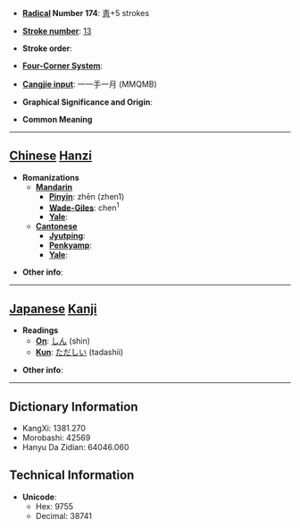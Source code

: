 * '''[[Wiktionary:Chinese radical index| Radical]] Number 174''': [[Wiktionary:Chinese radical index 靑|靑]]+5 strokes

* '''[[Wiktionary:Chinese total strokes index|Stroke number]]''': [[Wiktionary:Chinese total strokes index 13|13]]

* '''Stroke order''': 

* '''[[Wiktionary:Chinese four corner index|Four-Corner System]]''': 

* '''[[Wiktionary:Chinese Cangjie index|Cangjie input]]''': 一一手一月 (MMQMB)

* '''Graphical Significance and Origin''': 

* '''Common Meaning'''

----

== [[Chinese]] [[Hanzi]] ==

* '''Romanizations'''
** '''[[Mandarin]]'''
*** '''[[Pinyin]]''': zhēn (zhen1)
*** '''[[Wade-Giles]]''': chen<sup>1</sup>
*** '''[[Yale]]''': 
** '''[[Cantonese]]'''
*** '''[[Jyutping]]''':
*** '''[[Penkyamp]]''': 
*** '''[[Yale]]''': 

* '''Other info''': 

----

== [[Japanese]] [[Kanji]] ==

* '''Readings'''
** '''[[On]]''': [[しん]] (shin)
** '''[[Kun]]''': [[ただしい]] (tadashii)

* '''Other info''':  

----

== Dictionary Information ==

* KangXi: 1381.270
* Morobashi: 42569
* Hanyu Da Zidian: 64046.060

== Technical Information ==

* '''Unicode''':
** Hex: 9755
** Decimal: 38741